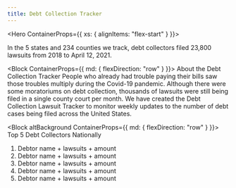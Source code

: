 ```yaml
---
title: Debt Collection Tracker
---
```


<Hero ContainerProps={{ xs: { alignItems: "flex-start" } }}>
  <p>
    <Box fontSize={18} fontWeight={500} component="span" maxWidth={320}>
      In the 5 states and 234 counties we track, debt collectors filed
    </Box>
    <Box fontSize={100} fontWeight={700} component="span" maxWidth={320}>
      23,800
    </Box>
    <Box fontSize={18} fontWeight={500} component="span" maxWidth={320}>
      lawsuits from 2018 to April 12, 2021.
    </Box>
  </p>
</Hero>

<Block ContainerProps={{ md: { flexDirection: "row" } }}>
  <Box maxWidth={320} mr={5}>
    <Typography weight="bold" variant="h4" component="h2">
      About the Debt Collection Tracker
    </Typography>
  </Box>
  <Box maxWidth={480}>
    <Typography>
      People who already had trouble paying their bills saw those troubles
      multiply during the Covid-19 pandemic. Although there were some
      moratoriums on debt collection, thousands of lawsuits were still being
      filed in a single county court per month. We have created the Debt
      Collection Lawsuit Tracker to monitor weekly updates to the number of debt
      cases being filed across the United States.
    </Typography>
  </Box>
</Block>

<Block altBackground ContainerProps={{ md: { flexDirection: "row" } }}>
  <Box minWidth={320} mr={5} flex={0}>
    <Typography weight="bold" variant="h4" component="h2">
      Top 5 Debt Collectors Nationally
    </Typography>
  </Box>
  <Box flex={1}>
    <ol>
      <li>Debtor name + lawsuits + amount</li>
      <li>Debtor name + lawsuits + amount</li>
      <li>Debtor name + lawsuits + amount</li>
      <li>Debtor name + lawsuits + amount</li>
      <li>Debtor name + lawsuits + amount</li>
    </ol>
  </Box>
</Block>

<FullLawsuitTable />
